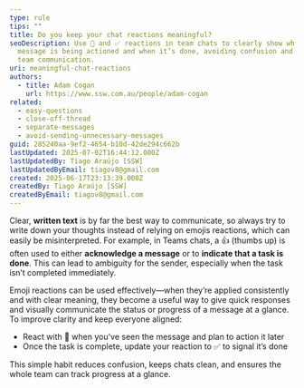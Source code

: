 ```yaml
---
type: rule
tips: ""
title: Do you keep your chat reactions meaningful?
seoDescription: Use 👀 and ✅ reactions in team chats to clearly show when a
  message is being actioned and when it’s done, avoiding confusion and improving
  team communication.
uri: meaningful-chat-reactions
authors:
  - title: Adam Cogan
    url: https://www.ssw.com.au/people/adam-cogan
related:
  - easy-questions
  - close-off-thread
  - separate-messages
  - avoid-sending-unnecessary-messages
guid: 285240aa-9ef2-4654-b10d-42de294c662b
lastUpdated: 2025-07-02T16:44:12.000Z
lastUpdatedBy: Tiago Araújo [SSW]
lastUpdatedByEmail: tiagov8@gmail.com
created: 2025-06-17T23:13:39.000Z
createdBy: Tiago Araújo [SSW]
createdByEmail: tiagov8@gmail.com
---
```


Clear, **written text** is by far the best way to communicate, so always try to write down your thoughts instead of relying on emojis reactions, which can easily be misinterpreted. For example, in Teams chats, a 👍 (thumbs up) is often used to either **acknowledge a message** or to **indicate that a task is done**. This can lead to ambiguity for the sender, especially when the task isn’t completed immediately.

Emoji reactions can be used effectively—when they’re applied consistently and with clear meaning, they become a useful way to give quick responses and visually communicate the status or progress of a message at a glance.
To improve clarity and keep everyone aligned:

* React with 👀 when you've seen the message and plan to action it later
* Once the task is complete, update your reaction to ✅ to signal it’s done

This simple habit reduces confusion, keeps chats clean, and ensures the whole team can track progress at a glance.
